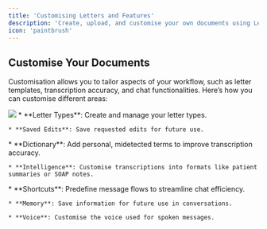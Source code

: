```yaml
---
title: 'Customising Letters and Features'  
description: 'Create, upload, and customise your own documents using Letters, Transcribe, and Chat'  
icon: 'paintbrush'  
---
```


## Customise Your Documents

Customisation allows you to tailor aspects of your workflow, such as letter templates, transcription accuracy, and chat functionalities. Here’s how you can customise different areas:

<Frame>
  <img src="/images/customise.jpg" />
</Frame>

<AccordionGroup>
  <Accordion title="Letters" icon="envelope">
    * **Letter Types**: Create and manage your letter types.

    * **Saved Edits**: Save requested edits for future use.
  </Accordion>

  <Accordion title="Transcribe" icon="microphone">
    * **Dictionary**: Add personal, midetected terms to improve transcription accuracy.

    * **Intelligence**: Customise transcriptions into formats like patient summaries or SOAP notes.
  </Accordion>

  <Accordion title="Chat" icon="message">
    * **Shortcuts**: Predefine message flows to streamline chat efficiency.

    * **Memory**: Save information for future use in conversations.

    * **Voice**: Customise the voice used for spoken messages.
  </Accordion>
</AccordionGroup>